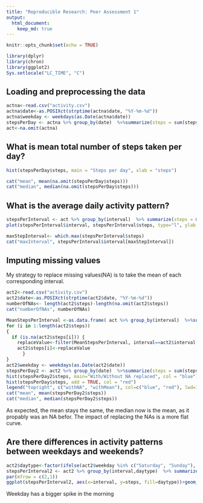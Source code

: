 ```yaml
---
title: "Reproducible Research: Peer Assessment 1"
output: 
  html_document:
    keep_md: true
---
```


```r
knitr::opts_chunk$set(echo = TRUE)
```

```r
library(dplyr)
library(chron)
library(ggplot2)
Sys.setlocale("LC_TIME", "C")
```


## Loading and preprocessing the data

```r
actna<-read.csv("activity.csv")
actna$date<-as.POSIXct(strptime(actna$date, "%Y-%m-%d"))
actna$weekday <- weekdays(as.Date(actna$date))
stepsPerDay <- actna %>% group_by(date)  %>%summarize(steps = sum(steps))
act<-na.omit(actna)
```

## What is mean total number of steps taken per day?
```r
hist(stepsPerDay$steps, main = "Steps per day", xlab = "steps")
```
```r
cat("mean", mean(na.omit(stepsPerDay$steps)))
cat("median", median(na.omit(stepsPerDay$steps)))
```

## What is the average daily activity pattern?


```r
stepsPerInterval <- act %>% group_by(interval)  %>% summarize(steps = mean(steps))
plot(stepsPerInterval$interval, stepsPerInterval$steps, type="l", ylab ="steps", xlab = "interval", main = "Average activity")
```
```r
maxStepInterval<- which.max(stepsPerInterval$steps)
cat("maxInterval", stepsPerInterval$interval[maxStepInterval])
```

## Imputing missing values
My strategy to replace missing values(NA) is to take the mean of each corresponding interval.

```r
act2<-read.csv("activity.csv")
act2$date<-as.POSIXct(strptime(act2$date, "%Y-%m-%d"))
numberOfNAs<- length(act2$steps)-length(na.omit(act2$steps))
cat("numberOfNAs", numberOfNAs)

MeanStepsPerInterval <-as.data.frame( act %>% group_by(interval)  %>%summarize(steps = mean(steps))) 
for (i in 1:length(act2$steps))
{
  if (is.na(act2$steps[i])) {
    replaceValue<-filter(MeanStepsPerInterval, interval==act2$interval[i])[,2]
    act2$steps[i]<-replaceValue
      }
}
act2$weekday <- weekdays(as.Date(act2$date))
stepsPerDay2 <- act2 %>% group_by(date)  %>%summarize(steps = sum(steps)) 
hist(stepsPerDay2$steps, main="With/Without NA replaced", col = "blue")
hist(stepsPerDay$steps, add = TRUE, col = "red")
legend("topright", c("withNA", "withMean"), col=c("blue", "red"), lwd=10)
cat("mean", mean(stepsPerDay2$steps))
cat("median", median(stepsPerDay2$steps))
```
As expected, the mean stays the same, the median now is the mean, as it propably was an NA befor. The impact of replacing the NAs is a more flat curve.


## Are there differences in activity patterns between weekdays and weekends?
```r
act2$daytype<-factor(ifelse(act2$weekday %in% c("Saturday", "Sunday"), "Weekend", "Weekday" ))
stepsPerInterval2 <- act2 %>% group_by(interval,daytype)  %>% summarize(steps = mean(steps))
par(mfrow = c(2,1))
ggplot(stepsPerInterval2, aes(x=interval, y=steps, fill=daytype))+geom_line()+ facet_grid(daytype~.)
```

Weekday has a bigger spike in the morning
